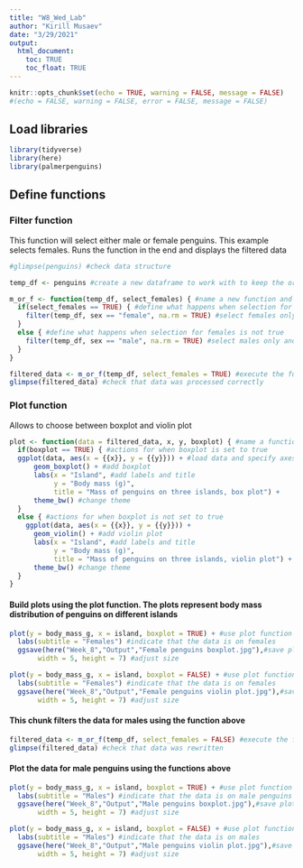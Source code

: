 ```yaml
---
title: "W8_Wed_Lab"
author: "Kirill Musaev"
date: "3/29/2021"
output:
  html_document:
    toc: TRUE
    toc_float: TRUE
---
```


```r
knitr::opts_chunk$set(echo = TRUE, warning = FALSE, message = FALSE)
#(echo = FALSE, warning = FALSE, error = FALSE, message = FALSE)
```

## Load libraries

```r
library(tidyverse)
library(here)
library(palmerpenguins)
```

## Define functions

### Filter function

This function will select either male or female penguins. This example selects females. Runs the function in the end and displays the filtered data

```r
#glimpse(penguins) #check data structure

temp_df <- penguins #create a new dataframe to work with to keep the original data intact

m_or_f <- function(temp_df, select_females) { #name a new function and set inputs
  if(select_females == TRUE) { #define what happens when selection for females is true
    filter(temp_df, sex == "female", na.rm = TRUE) #select females only and filter out NA values
  }
  else { #define what happens when selection for females is not true
    filter(temp_df, sex == "male", na.rm = TRUE) #select males only and filter out NA values
  }
}

filtered_data <- m_or_f(temp_df, select_females = TRUE) #execute the function and write processed data to a new dataframe
glimpse(filtered_data) #check that data was processed correctly
```

### Plot function

Allows to choose between boxplot and violin plot

```r
plot <- function(data = filtered_data, x, y, boxplot) { #name a function for plotting and specify inputs
  if(boxplot == TRUE) { #actions for when boxplot is set to true
  ggplot(data, aes(x = {{x}}, y = {{y}})) + #load data and specify axes
      geom_boxplot() + #add boxplot
      labs(x = "Island", #add labels and title
           y = "Body mass (g)",
           title = "Mass of penguins on three islands, box plot") +
      theme_bw() #change theme
  }
  else { #actions for when boxplot is not set to true
    ggplot(data, aes(x = {{x}}, y = {{y}})) +
      geom_violin() + #add violin plot
      labs(x = "Island", #add labels and title
           y = "Body mass (g)",
           title = "Mass of penguins on three islands, violin plot") +
      theme_bw() #change theme
  }
}

```

#### Build plots using the plot function. The plots represent body mass distribution of penguins on different islands

```r
plot(y = body_mass_g, x = island, boxplot = TRUE) + #use plot function
  labs(subtitle = "Females") #indicate that the data is on females
  ggsave(here("Week_8","Output","Female penguins boxplot.jpg"),#save plot to file
       width = 5, height = 7) #adjust size
```

```r
plot(y = body_mass_g, x = island, boxplot = FALSE) + #use plot function
  labs(subtitle = "Females") #indicate that the data is on females
  ggsave(here("Week_8","Output","Female penguins violin plot.jpg"),#save plot to file
       width = 5, height = 7) #adjust size
```

#### This chunk filters the data for males using the function above

```r
filtered_data <- m_or_f(temp_df, select_females = FALSE) #execute the function and rewrite the dataframe used for plotting, this time for male penguins
glimpse(filtered_data) #check that data was rewritten
```

#### Plot the data for male penguins using the functions above

```r
plot(y = body_mass_g, x = island, boxplot = TRUE) + #use plot function
  labs(subtitle = "Males") #indicate that the data is on male penguins
  ggsave(here("Week_8","Output","Male penguins boxplot.jpg"),#save plot to file
       width = 5, height = 7) #adjust size
```

```r
plot(y = body_mass_g, x = island, boxplot = FALSE) + #use plot function
  labs(subtitle = "Males") #indicate that the data is on males
  ggsave(here("Week_8","Output","Male penguins violin plot.jpg"),#save plot to file
       width = 5, height = 7) #adjust size
```
